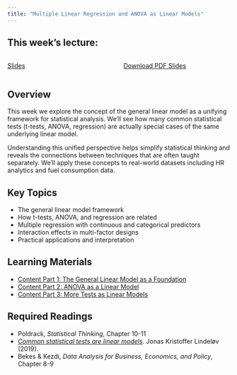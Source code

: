 ```yaml
---
title: "Multiple Linear Regression and ANOVA as Linear Models"
---
```


## This week's lecture:

::: {.columns}
::: {.column width="50%"}
[Slides](lecture.html){.btn .btn-outline-primary .btn role="button" data-toggle="tooltip" title="Click the button to view the slides online."}
::::

::: {.column width="50%"}
<a class="btn btn-outline-primary" role="button" href="lecture.pdf"
   download="Week7-slides.pdf">
  Download PDF Slides
</a>
::::
::::

## Overview

This week we explore the concept of the general linear model as a unifying framework for statistical analysis. We'll see how many common statistical tests (t-tests, ANOVA, regression) are actually special cases of the same underlying linear model.

Understanding this unified perspective helps simplify statistical thinking and reveals the connections between techniques that are often taught separately. We'll apply these concepts to real-world datasets including HR analytics and fuel consumption data.

## Key Topics

- The general linear model framework
- How t-tests, ANOVA, and regression are related
- Multiple regression with continuous and categorical predictors
- Interaction effects in multi-factor designs
- Practical applications and interpretation

## Learning Materials

- [Content Part 1: The General Linear Model as a Foundation](1-content.html)
- [Content Part 2: ANOVA as a Linear Model](2-content.html)
- [Content Part 3: More Tests as Linear Models](3-content.html)

## Required Readings

- Poldrack, *Statistical Thinking*, Chapter 10-11
- [*Common statistical tests are linear models*](https://lindeloev.github.io/tests-as-linear/). Jonas Kristoffer Lindeløv (2019).
- Bekes & Kezdi, *Data Analysis for Business, Economics, and Policy*, Chapter 8-9
